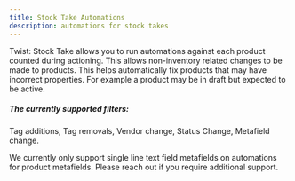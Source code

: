 ```yaml
---
title: Stock Take Automations
description: automations for stock takes
---
```















Twist: Stock Take allows you to run automations against each product counted during actioning. This allows non-inventory related changes to be made to products. This helps automatically fix products that may have incorrect properties. For example a product may be in draft but expected to be active.

##### The currently supported filters:
Tag additions, Tag removals, Vendor change, Status Change, Metafield change.

<Aside type="caution" title="Metafield Support">
We currently only support single line text field metafields on automations for product metafields. Please reach out if you require additional support.
</Aside>





